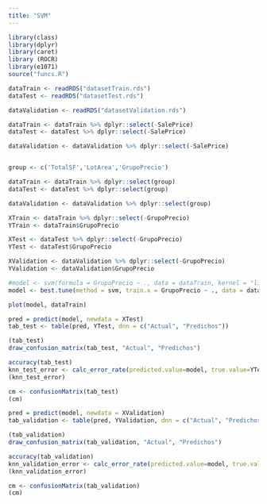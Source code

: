 ```yaml
---
title: "SVM"
---
```


```r
library(class)
library(dplyr)
library(caret)
library (ROCR)
library(e1071)
source("funcs.R")
```


```r

dataTrain <- readRDS("datasetTrain.rds")
dataTest <- readRDS("datasetTest.rds")

dataValidation <- readRDS("datasetValidation.rds")

```

```r

dataTrain <- dataTrain %>% dplyr::select(-SalePrice)
dataTest <- dataTest %>% dplyr::select(-SalePrice)

dataValidation <- dataValidation %>% dplyr::select(-SalePrice)


group <- c('TotalSF','LotArea','GrupoPrecio')

dataTrain <- dataTrain %>% dplyr::select(group)
dataTest <- dataTest %>% dplyr::select(group)

dataValidation <- dataValidation %>% dplyr::select(group)


```


```r

XTrain <- dataTrain %>% dplyr::select(-GrupoPrecio)
YTrain <- dataTrain$GrupoPrecio

XTest <- dataTest %>% dplyr::select(-GrupoPrecio)
YTest <- dataTest$GrupoPrecio

XValidation <- dataValidation %>% dplyr::select(-GrupoPrecio)
YValidation <- dataValidation$GrupoPrecio

```



```r

#model <- svm(formula = GrupoPrecio ~ ., data = dataTrain, kernel = "linear", cost = 1, scale = TRUE)
model <- best.tune(method = svm, train.x = GrupoPrecio ~ ., data = dataTrain, ranges = list(cost = c(0.001, 0.01, 0.1, 1, 5, 10, 100)), kernel = "radial")

plot(model, dataTrain)

```

```r

pred = predict(model, newdata = XTest)
tab_test <- table(pred, YTest, dnn = c("Actual", "Predichos"))

(tab_test)
draw_confusion_matrix(tab_test, "Actual", "Predichos")

accuracy(tab_test)
knn_test_error <- calc_error_rate(predicted.value=model, true.value=YTest)
(knn_test_error)


```

```r

cm <- confusionMatrix(tab_test)
(cm)
```


```r

pred = predict(model, newdata = XValidation)
tab_validation <- table(pred, YValidation, dnn = c("Actual", "Predichos"))

(tab_validation)
draw_confusion_matrix(tab_validation, "Actual", "Predichos")

accuracy(tab_validation)
knn_validation_error <- calc_error_rate(predicted.value=model, true.value=YValidation)
(knn_validation_error)


```

```r

cm <- confusionMatrix(tab_validation)
(cm)
```

